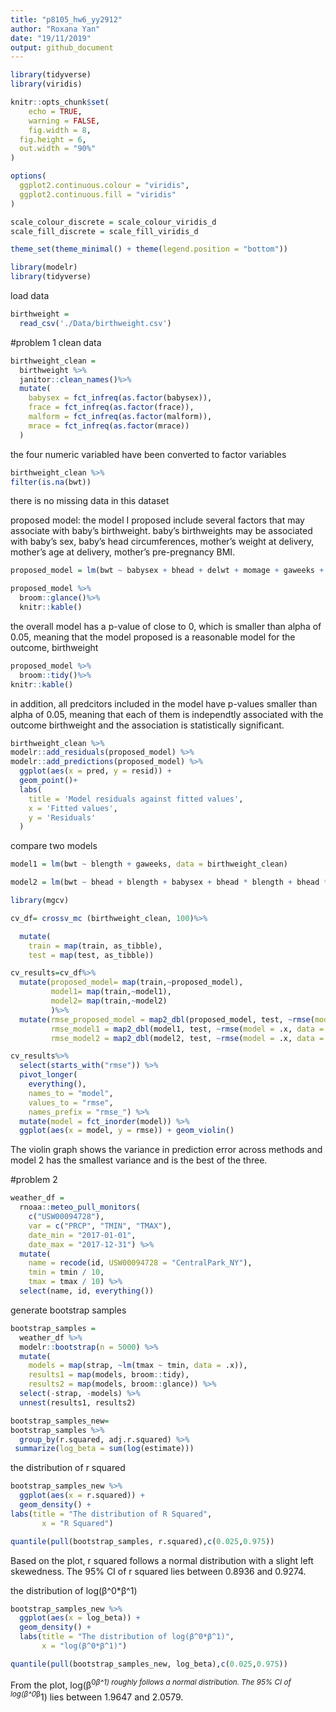 ```yaml
---
title: "p8105_hw6_yy2912"
author: "Roxana Yan"
date: "19/11/2019"
output: github_document
---
```

```r
library(tidyverse)
library(viridis)

knitr::opts_chunk$set(
	echo = TRUE,
	warning = FALSE,
	fig.width = 8, 
  fig.height = 6,
  out.width = "90%"
)

options(
  ggplot2.continuous.colour = "viridis",
  ggplot2.continuous.fill = "viridis"
)

scale_colour_discrete = scale_colour_viridis_d
scale_fill_discrete = scale_fill_viridis_d

theme_set(theme_minimal() + theme(legend.position = "bottom"))
```

```r
library(modelr)
library(tidyverse)
```

load data 
```r
birthweight = 
  read_csv('./Data/birthweight.csv') 
```

#problem 1
clean data 

```r
birthweight_clean = 
  birthweight %>% 
  janitor::clean_names()%>%
  mutate(
    babysex = fct_infreq(as.factor(babysex)),
    frace = fct_infreq(as.factor(frace)),
    malform = fct_infreq(as.factor(malform)),
    mrace = fct_infreq(as.factor(mrace))
  )
```

the four numeric variabled have been converted to factor variables

```r
birthweight_clean %>% 
filter(is.na(bwt))
```
there is no missing data in this dataset

proposed model: 
the model I proposed include several factors that may associate with baby's birthweight. 
baby's birthweights may be associated with baby's sex, baby's head circumferences, mother's weight at delivery, mother’s age at delivery, mother’s pre-pregnancy BMI. 

```r
proposed_model = lm(bwt ~ babysex + bhead + delwt + momage + gaweeks + ppbmi, data = birthweight_clean)
```


```r
proposed_model %>% 
  broom::glance()%>%
  knitr::kable()

```

the overall model has a p-value of close to 0, which is smaller than alpha of 0.05, meaning that the model proposed is a reasonable model for the outcome, birthweight

```r
proposed_model %>% 
  broom::tidy()%>%
knitr::kable()
```

in addition, all predcitors included in the model have p-values smaller than alpha of 0.05, meaning that each of them is independtly associated with the outcome birthweight and the association is statistically significant.

```r
birthweight_clean %>% 
modelr::add_residuals(proposed_model) %>% 
modelr::add_predictions(proposed_model) %>% 
  ggplot(aes(x = pred, y = resid)) + 
  geom_point()+
  labs(
    title = 'Model residuals against fitted values',
    x = 'Fitted values',
    y = 'Residuals'
  )
```

compare two models

```r
model1 = lm(bwt ~ blength + gaweeks, data = birthweight_clean)
```

```r
model2 = lm(bwt ~ bhead + blength + babysex + bhead * blength + bhead * babysex + blength * babysex, data = birthweight_clean)
```


```r
library(mgcv)
```


```r
cv_df= crossv_mc (birthweight_clean, 100)%>%

  mutate(
    train = map(train, as_tibble),
    test = map(test, as_tibble))

cv_results=cv_df%>%
  mutate(proposed_model= map(train,~proposed_model),
         model1= map(train,~model1),
         model2= map(train,~model2)
         )%>%
  mutate(rmse_proposed_model = map2_dbl(proposed_model, test, ~rmse(model = .x, data = .y)),
         rmse_model1 = map2_dbl(model1, test, ~rmse(model = .x, data = .y)),
         rmse_model2 = map2_dbl(model2, test, ~rmse(model = .x, data = .y)))
```

```r
cv_results%>% 
  select(starts_with("rmse")) %>% 
  pivot_longer(
    everything(),
    names_to = "model", 
    values_to = "rmse",
    names_prefix = "rmse_") %>% 
  mutate(model = fct_inorder(model)) %>% 
  ggplot(aes(x = model, y = rmse)) + geom_violin()
```

The violin graph shows the variance in prediction error across methods and model 2 has the smallest variance and is the best of the three. 


#problem 2

```r
weather_df = 
  rnoaa::meteo_pull_monitors(
    c("USW00094728"),
    var = c("PRCP", "TMIN", "TMAX"), 
    date_min = "2017-01-01",
    date_max = "2017-12-31") %>%
  mutate(
    name = recode(id, USW00094728 = "CentralPark_NY"),
    tmin = tmin / 10,
    tmax = tmax / 10) %>%
  select(name, id, everything())
```

generate bootstrap samples 

```r
bootstrap_samples = 
  weather_df %>%
  modelr::bootstrap(n = 5000) %>% 
  mutate(
    models = map(strap, ~lm(tmax ~ tmin, data = .x)),
    results1 = map(models, broom::tidy), 
    results2 = map(models, broom::glance)) %>% 
  select(-strap, -models) %>% 
  unnest(results1, results2) 
```

```r
bootstrap_samples_new=
bootstrap_samples %>%
  group_by(r.squared, adj.r.squared) %>% 
 summarize(log_beta = sum(log(estimate)))
```

the distribution of r squared 

```r
bootstrap_samples_new %>%
  ggplot(aes(x = r.squared)) +
  geom_density() +
labs(title = "The distribution of R Squared",
       x = "R Squared")

quantile(pull(bootstrap_samples, r.squared),c(0.025,0.975))

```

Based on the plot, r squared follows a normal distribution with a slight left skewedness.
The 95% CI of r squared lies between 0.8936 and 0.9274. 

the distribution of log(β^0*β^1)

```r
bootstrap_samples_new %>%
  ggplot(aes(x = log_beta)) +
  geom_density() +
  labs(title = "The distribution of log(β^0*β^1)", 
       x = "log(β^0*β^1)")

quantile(pull(bootstrap_samples_new, log_beta),c(0.025,0.975))
```

From the plot, log(β^0*β^1)  roughly follows a normal distribution.
The 95% CI of log(β^0*β^1)  lies between 1.9647 and 2.0579. 

